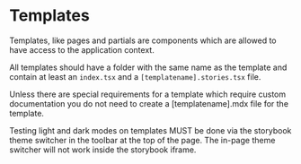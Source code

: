 <Meta title="Docs" />

# Templates

Templates, like pages and partials are components which are allowed to have access
to the application context.

All templates should have a folder with the same name as the template and contain
at least an `index.tsx` and a `[templatename].stories.tsx` file.

Unless there are special requirements for a template which require custom documentation
you do not need to create a [templatename].mdx file for the template.

<Tip type="warning">
  Testing light and dark modes on templates MUST be done via the storybook theme switcher in
  the toolbar at the top of the page. The in-page theme switcher will not work
  inside the storybook iframe.
</Tip>
